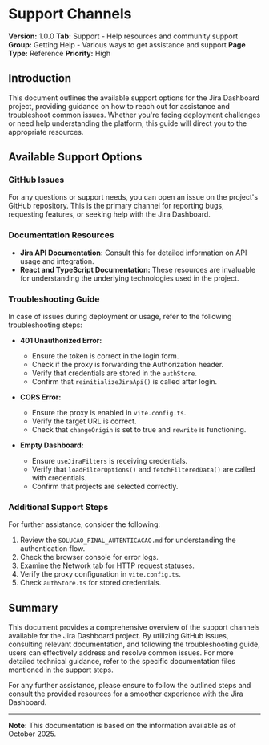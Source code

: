 # Support Channels

**Version:** 1.0.0
**Tab:** Support - Help resources and community support
**Group:** Getting Help - Various ways to get assistance and support
**Page Type:** Reference
**Priority:** High

## Introduction

This document outlines the available support options for the Jira Dashboard project, providing guidance on how to reach out for assistance and troubleshoot common issues. Whether you're facing deployment challenges or need help understanding the platform, this guide will direct you to the appropriate resources.

## Available Support Options

### GitHub Issues

For any questions or support needs, you can open an issue on the project's GitHub repository. This is the primary channel for reporting bugs, requesting features, or seeking help with the Jira Dashboard.

### Documentation Resources

- **Jira API Documentation:** Consult this for detailed information on API usage and integration.
- **React and TypeScript Documentation:** These resources are invaluable for understanding the underlying technologies used in the project.

### Troubleshooting Guide

In case of issues during deployment or usage, refer to the following troubleshooting steps:

- **401 Unauthorized Error:**
  - Ensure the token is correct in the login form.
  - Check if the proxy is forwarding the Authorization header.
  - Verify that credentials are stored in the `authStore`.
  - Confirm that `reinitializeJiraApi()` is called after login.

- **CORS Error:**
  - Ensure the proxy is enabled in `vite.config.ts`.
  - Verify the target URL is correct.
  - Check that `changeOrigin` is set to true and `rewrite` is functioning.

- **Empty Dashboard:**
  - Ensure `useJiraFilters` is receiving credentials.
  - Verify that `loadFilterOptions()` and `fetchFilteredData()` are called with credentials.
  - Confirm that projects are selected correctly.

### Additional Support Steps

For further assistance, consider the following:

1. Review the `SOLUCAO_FINAL_AUTENTICACAO.md` for understanding the authentication flow.
2. Check the browser console for error logs.
3. Examine the Network tab for HTTP request statuses.
4. Verify the proxy configuration in `vite.config.ts`.
5. Check `authStore.ts` for stored credentials.

## Summary

This document provides a comprehensive overview of the support channels available for the Jira Dashboard project. By utilizing GitHub issues, consulting relevant documentation, and following the troubleshooting guide, users can effectively address and resolve common issues. For more detailed technical guidance, refer to the specific documentation files mentioned in the support steps.

For any further assistance, please ensure to follow the outlined steps and consult the provided resources for a smoother experience with the Jira Dashboard.

---
**Note:** This documentation is based on the information available as of October 2025.
